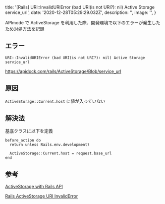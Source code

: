 
  title: '[Rails] URI::InvalidURIError (bad URI(is not URI?): nil) Active Storage service_url',
  date: '2020-12-28T05:29:29.032Z',
  description: '',
  image: '',
}

APImode で ActiveStorage を利用した際、開発環境で以下のエラーが発生したため対処方法を記録

## エラー

`URI::InvalidURIError (bad URI(is not URI?): nil) Active Storage service_url`

https://apidock.com/rails/ActiveStorage/Blob/service_url

## 原因

`ActiveStorage::Current.host` に値が入っていない

## 解決法

基底クラスに以下を定義

```
before_action do
  return unless Rails.env.development?

  ActiveStorage::Current.host = request.base_url
end
```

## 参考

[ActiveStorage with Rails API](https://github.com/rails/rails/issues/32500)

[Rails ActiveStorage URI InvalidError](http://dev.hungryhub.com/rails-activestorage/)

